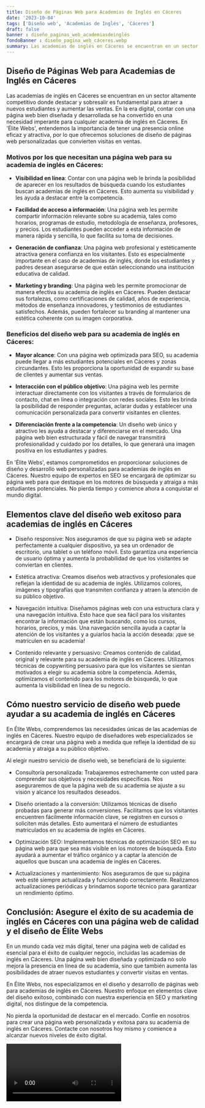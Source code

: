 ```yaml
---
title: Diseño de Páginas Web para Academias de Inglés en Cáceres
date: '2023-10-04'
tags: ['Diseño web', 'Academias de Inglés', 'Cáceres']
draft: false
banner : diseño_paginas_web_academiasdeinglés
fondoBanner : diseño_pagina_web_cáceres.webp
summary: Las academias de inglés en Cáceres se encuentran en un sector altamente competitivo donde destacar y sobresalir es fundamental para atraer a nuevos estudiantes y aumentar las ventas. En la era digital, contar con una página web bien diseñada y desarrollada se ha convertido en una necesidad imperante para cualquier academia de inglés en Cáceres. En 'Élite Webs', entendemos la importancia de tener una presencia online eficaz y atractiva, por lo que ofrecemos soluciones de diseño de páginas web personalizadas que convierten visitas en ventas.
---
```


## Diseño de Páginas Web para Academias de Inglés en Cáceres

Las academias de inglés en Cáceres se encuentran en un sector altamente competitivo donde destacar y sobresalir es fundamental para atraer a nuevos estudiantes y aumentar las ventas. En la era digital, contar con una página web bien diseñada y desarrollada se ha convertido en una necesidad imperante para cualquier academia de inglés en Cáceres. En 'Élite Webs', entendemos la importancia de tener una presencia online eficaz y atractiva, por lo que ofrecemos soluciones de diseño de páginas web personalizadas que convierten visitas en ventas.

### Motivos por los que necesitan una página web para su academia de inglés en Cáceres:

- **Visibilidad en línea**: Contar con una página web le brinda la posibilidad de aparecer en los resultados de búsqueda cuando los estudiantes buscan academias de inglés en Cáceres. Esto aumenta su visibilidad y les ayuda a destacar entre la competencia.

- **Facilidad de acceso a información**: Una página web les permite compartir información relevante sobre su academia, tales como horarios, programas de estudio, metodología de enseñanza, profesores, y precios. Los estudiantes pueden acceder a esta información de manera rápida y sencilla, lo que facilita su toma de decisiones.

- **Generación de confianza**: Una página web profesional y estéticamente atractiva genera confianza en los visitantes. Esto es especialmente importante en el caso de academias de inglés, donde los estudiantes y padres desean asegurarse de que están seleccionando una institución educativa de calidad.

- **Marketing y branding**: Una página web les permite promocionar de manera efectiva su academia de inglés en Cáceres. Pueden destacar sus fortalezas, como certificaciones de calidad, años de experiencia, métodos de enseñanza innovadores, y testimonios de estudiantes satisfechos. Además, pueden fortalecer su branding al mantener una estética coherente con su imagen corporativa.

### Beneficios del diseño web para su academia de inglés en Cáceres:

- **Mayor alcance**: Con una página web optimizada para SEO, su academia puede llegar a más estudiantes potenciales en Cáceres y zonas circundantes. Esto les proporciona la oportunidad de expandir su base de clientes y aumentar sus ventas.

- **Interacción con el público objetivo**: Una página web les permite interactuar directamente con los visitantes a través de formularios de contacto, chat en línea o integración con redes sociales. Esto les brinda la posibilidad de responder preguntas, aclarar dudas y establecer una comunicación personalizada para convertir visitantes en clientes.

- **Diferenciación frente a la competencia**: Un diseño web único y atractivo les ayuda a destacar y diferenciarse en el mercado. Una página web bien estructurada y fácil de navegar transmitirá profesionalidad y cuidado por los detalles, lo que generará una imagen positiva en los estudiantes y padres.

En 'Élite Webs', estamos comprometidos en proporcionar soluciones de diseño y desarrollo web personalizadas para academias de inglés en Cáceres. Nuestro equipo de expertos en SEO se encargará de optimizar su página web para que destaque en los motores de búsqueda y atraiga a más estudiantes potenciales. No pierda tiempo y comience ahora a conquistar el mundo digital.

<GifSeo />

<Cta />

## Elementos clave del diseño web exitoso para academias de inglés en Cáceres

- Diseño responsive: Nos aseguramos de que su página web se adapte perfectamente a cualquier dispositivo, ya sea un ordenador de escritorio, una tablet o un teléfono móvil. Esto garantiza una experiencia de usuario óptima y aumenta la probabilidad de que los visitantes se conviertan en clientes.

- Estética atractiva: Creamos diseños web atractivos y profesionales que reflejan la identidad de su academia de inglés. Utilizamos colores, imágenes y tipografías que transmiten confianza y atraen la atención de su público objetivo.

- Navegación intuitiva: Diseñamos páginas web con una estructura clara y una navegación intuitiva. Esto hace que sea fácil para los visitantes encontrar la información que están buscando, como los cursos, horarios, precios, y más. Una navegación sencilla ayuda a captar la atención de los visitantes y a guiarlos hacia la acción deseada: ¡que se matriculen en su academia!

- Contenido relevante y persuasivo: Creamos contenido de calidad, original y relevante para su academia de inglés en Cáceres. Utilizamos técnicas de copywriting persuasivo para que los visitantes se sientan motivados a elegir su academia sobre la competencia. Además, optimizamos el contenido para los motores de búsqueda, lo que aumenta la visibilidad en línea de su negocio.

## Cómo nuestro servicio de diseño web puede ayudar a su academia de inglés en Cáceres

En Élite Webs, comprendemos las necesidades únicas de las academias de inglés en Cáceres. Nuestro equipo de diseñadores web especializados se encargará de crear una página web a medida que refleje la identidad de su academia y atraiga a su público objetivo.

Al elegir nuestro servicio de diseño web, se beneficiará de lo siguiente:

- Consultoría personalizada: Trabajaremos estrechamente con usted para comprender sus objetivos y necesidades específicas. Nos aseguraremos de que la página web de su academia se ajuste a su visión y alcance los resultados deseados.

- Diseño orientado a la conversión: Utilizamos técnicas de diseño probadas para generar más conversiones. Facilitamos que los visitantes encuentren fácilmente información clave, se registren en cursos o soliciten más detalles. Esto aumentará el número de estudiantes matriculados en su academia de inglés en Cáceres.

- Optimización SEO: Implementamos técnicas de optimización SEO en su página web para que sea más visible en los motores de búsqueda. Esto ayudará a aumentar el tráfico orgánico y a captar la atención de aquellos que buscan una academia de inglés en Cáceres.

- Actualizaciones y mantenimiento: Nos aseguramos de que su página web esté siempre actualizada y funcionando correctamente. Realizamos actualizaciones periódicas y brindamos soporte técnico para garantizar un rendimiento óptimo.

## Conclusión: Asegure el éxito de su academia de inglés en Cáceres con una página web de calidad y el diseño de Élite Webs

En un mundo cada vez más digital, tener una página web de calidad es esencial para el éxito de cualquier negocio, incluidas las academias de inglés en Cáceres. Una página web bien diseñada y optimizada no solo mejora la presencia en línea de su academia, sino que también aumenta las posibilidades de atraer nuevos estudiantes y convertir visitas en ventas.

En Élite Webs, nos especializamos en el diseño y desarrollo de páginas web para academias de inglés en Cáceres. Nuestro enfoque en elementos clave del diseño exitoso, combinado con nuestra experiencia en SEO y marketing digital, nos distingue de la competencia.

No pierda la oportunidad de destacar en el mercado. Confíe en nosotros para crear una página web personalizada y exitosa para su academia de inglés en Cáceres. Contacte con nosotros hoy mismo y comience a alcanzar nuevos niveles de éxito digital.

<Video />

<CtaBot job='Academias de Inglés' city='Cáceres'/>

<Gmaps query='Cáceres+españa+maps' />